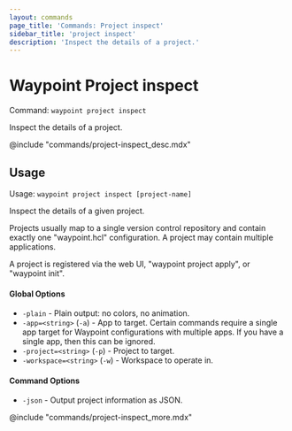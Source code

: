 ```yaml
---
layout: commands
page_title: 'Commands: Project inspect'
sidebar_title: 'project inspect'
description: 'Inspect the details of a project.'
---
```


# Waypoint Project inspect

Command: `waypoint project inspect`

Inspect the details of a project.

@include "commands/project-inspect_desc.mdx"

## Usage

Usage: `waypoint project inspect [project-name]`

Inspect the details of a given project.

Projects usually map to a single version control repository and contain
exactly one "waypoint.hcl" configuration. A project may contain multiple
applications.

A project is registered via the web UI, "waypoint project apply",
or "waypoint init".

#### Global Options

- `-plain` - Plain output: no colors, no animation.
- `-app=<string>` (`-a`) - App to target. Certain commands require a single app target for Waypoint configurations with multiple apps. If you have a single app, then this can be ignored.
- `-project=<string>` (`-p`) - Project to target.
- `-workspace=<string>` (`-w`) - Workspace to operate in.

#### Command Options

- `-json` - Output project information as JSON.

@include "commands/project-inspect_more.mdx"

